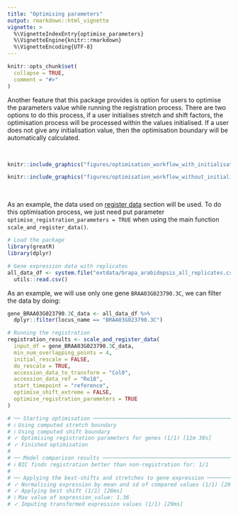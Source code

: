 ```yaml
---
title: "Optimising parameters"
output: rmarkdown::html_vignette
vignette: >
  %\VignetteIndexEntry{optimise_parameters}
  %\VignetteEngine{knitr::rmarkdown}
  %\VignetteEncoding{UTF-8}
---
```


```r
knitr::opts_chunk$set(
  collapse = TRUE,
  comment = "#>"
)
```

Another feature that this package provides is option for users to optimise the parameters value while running the registration process. There are two options to do this process, if a user initialises stretch and shift factors, the optimisation process will be processed within the values initialised. If a user does not give any initialisation value, then the optimisation boundary will be automatically calculated. 

<br>

```r
knitr::include_graphics("figures/optimisation_workflow_with_initialisation.png")
```

```r
knitr::include_graphics("figures/optimisation_workflow_without_initialisation.png")
```

<br>

As an example, the data used on [register data](https://ruthkr.github.io/greatR/articles/register-data.html) section will be used. To do this optimisation process, we just need put parameter `optimise_registration_parameters = TRUE` when using the main function `scale_and_register_data()`. 

```r
# Load the package
library(greatR)
library(dplyr)
```

```r
# Gene expression data with replicates
all_data_df <- system.file("extdata/brapa_arabidopsis_all_replicates.csv", package = "greatR") %>%
  utils::read.csv()
```

As an example, we will use only one gene `BRAA03G023790.3C`, we can filter the data by doing:

```r
gene_BRAA03G023790.3C_data <- all_data_df %>% 
  dplyr::filter(locus_name == "BRAA03G023790.3C")
```


```r
# Running the registration
registration_results <- scale_and_register_data(
  input_df = gene_BRAA03G023790.3C_data,
  min_num_overlapping_points = 4,
  initial_rescale = FALSE,
  do_rescale = TRUE,
  accession_data_to_transform = "Col0",
  accession_data_ref = "Ro18",
  start_timepoint = "reference", 
  optimise_shift_extreme = FALSE,
  optimise_registration_parameters = TRUE
)

# ── Starting optimisation ────────────────────────────────────────────────────────────────────────────
# ℹ Using computed stretch boundary                    
# ℹ Using computed shift boundary                      
# ✓ Optimising registration parameters for genes (1/1) [11m 30s]
# ✓ Finished optimisation
# 
# ── Model comparison results ─────────────────────────────────────────────────────────────────────────
# ℹ BIC finds registration better than non-registration for: 1/1
# 
# ── Applying the best-shifts and stretches to gene expression ────────────────────────────────────────
# ✓ Normalising expression by mean and sd of compared values (1/1) [20ms]
# ✓ Applying best shift (1/1) [26ms]
# ℹ Max value of expression_value: 1.36
# ✓ Imputing transformed expression values (1/1) [29ms]
```

